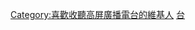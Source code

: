 {{Userbox
  |id=<span style="color: RED;">hit</span><span style="color: Blue;">FM</span><br>90.1
  |id-c=#FFFFFF
  |info=这个用户喜歡收聽'''[[HitFM聯播網|高屏廣播電台]]'''。
  |info-c=#E6E6FA
  |info-s=10
  |border-s=1
  |border-c=#E6E6FA
}} <includeonly>[[Category:喜歡收聽高屏廣播電台的維基人]]</includeonly><noinclude>
[[Category:媒體用戶框模板|台]]
</noinclude>